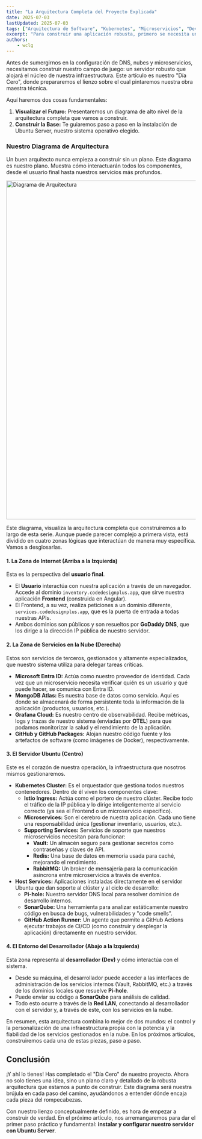 ```yaml
---
title: "La Arquitectura Completa del Proyecto Explicada"
date: 2025-07-03
lastUpdated: 2025-07-03
tags: ["Arquitectura de Software", "Kubernetes", "Microservicios", "DevOps", "Arquitectura Híbrida", "Istio"]
excerpt: "Para construir una aplicación robusta, primero se necesita un plano. En este artículo, desglosamos el diagrama de arquitectura completo de nuestro proyecto. Descubre cómo interactúan Kubernetes, los microservicios, un service mesh como Istio y los servicios clave en la nube para formar un sistema cohesivo y escalable. Este es el mapa que guiará cada paso de nuestra serie."
authors:
    - wclg
---
```



<ImageZoom/>

Antes de sumergirnos en la configuración de DNS, nubes y microservicios, necesitamos construir nuestro campo de juego: un servidor robusto que alojará el núcleo de nuestra infraestructura. Este artículo es nuestro "Día Cero", donde prepararemos el lienzo sobre el cual pintaremos nuestra obra maestra técnica.

Aquí haremos dos cosas fundamentales:
1.  **Visualizar el Futuro:** Presentaremos un diagrama de alto nivel de la arquitectura completa que vamos a construir.
2.  **Construir la Base:** Te guiaremos paso a paso en la instalación de Ubuntu Server, nuestro sistema operativo elegido.

### Nuestro Diagrama de Arquitectura

Un buen arquitecto nunca empieza a construir sin un plano. Este diagrama es nuestro plano. Muestra cómo interactuarán todos los componentes, desde el usuario final hasta nuestros servicios más profundos.

<Image src="/images/blogs/preparando-laboratorio/architecture-diagram.svg" alt="Diagrama de Arquitectura" width="1600" height="900" decoding="async" loading="lazy"/>


Este diagrama, visualiza la arquitectura completa que construiremos a lo largo de esta serie. Aunque puede parecer complejo a primera vista, está dividido en cuatro zonas lógicas que interactúan de manera muy específica. Vamos a desglosarlas.

#### 1. La Zona de Internet (Arriba a la Izquierda)

Esta es la perspectiva del **usuario final**.

*   El **Usuario** interactúa con nuestra aplicación a través de un navegador. Accede al dominio `inventory.codedesignplus.app`, que sirve nuestra aplicación **Frontend** (construida en Angular).
*   El Frontend, a su vez, realiza peticiones a un dominio diferente, `services.codedesignplus.app`, que es la puerta de entrada a todas nuestras APIs.
*   Ambos dominios son públicos y son resueltos por **GoDaddy DNS**, que los dirige a la dirección IP pública de nuestro servidor.

#### 2. La Zona de Servicios en la Nube (Derecha)

Estos son servicios de terceros, gestionados y altamente especializados, que nuestro sistema utiliza para delegar tareas críticas.

*   **Microsoft Entra ID:** Actúa como nuestro proveedor de identidad. Cada vez que un microservicio necesita verificar quién es un usuario y qué puede hacer, se comunica con Entra ID.
*   **MongoDB Atlas:** Es nuestra base de datos como servicio. Aquí es donde se almacenará de forma persistente toda la información de la aplicación (productos, usuarios, etc.).
*   **Grafana Cloud:** Es nuestro centro de observabilidad. Recibe métricas, logs y trazas de nuestro sistema (enviadas por **OTEL**) para que podamos monitorizar la salud y el rendimiento de la aplicación.
*   **GitHub y GitHub Packages:** Alojan nuestro código fuente y los artefactos de software (como imágenes de Docker), respectivamente.

#### 3. El Servidor Ubuntu (Centro)

Este es el corazón de nuestra operación, la infraestructura que nosotros mismos gestionaremos.

*   **Kubernetes Cluster:** Es el orquestador que gestiona todos nuestros contenedores. Dentro de él viven los componentes clave:
    *   **Istio Ingress:** Actúa como el portero de nuestro clúster. Recibe todo el tráfico de la IP pública y lo dirige inteligentemente al servicio correcto (ya sea el Frontend o un microservicio específico).
    *   **Microservices:** Son el cerebro de nuestra aplicación. Cada uno tiene una responsabilidad única (gestionar inventario, usuarios, etc.).
    *   **Supporting Services:** Servicios de soporte que nuestros microservicios necesitan para funcionar:
        *   **Vault:** Un almacén seguro para gestionar secretos como contraseñas y claves de API.
        *   **Redis:** Una base de datos en memoria usada para caché, mejorando el rendimiento.
        *   **RabbitMQ:** Un broker de mensajería para la comunicación asíncrona entre microservicios a través de eventos.
*   **Host Services:** Aplicaciones instaladas directamente en el servidor Ubuntu que dan soporte al clúster y al ciclo de desarrollo:
    *   **Pi-hole:** Nuestro servidor DNS local para resolver dominios de desarrollo internos.
    *   **SonarQube:** Una herramienta para analizar estáticamente nuestro código en busca de bugs, vulnerabilidades y "code smells".
    *   **GitHub Action Runner:** Un agente que permite a GitHub Actions ejecutar trabajos de CI/CD (como construir y desplegar la aplicación) directamente en nuestro servidor.

#### 4. El Entorno del Desarrollador (Abajo a la Izquierda)

Esta zona representa al **desarrollador (Dev)** y cómo interactúa con el sistema.

*   Desde su máquina, el desarrollador puede acceder a las interfaces de administración de los servicios internos (Vault, RabbitMQ, etc.) a través de los dominios locales que resuelve **Pi-hole**.
*   Puede enviar su código a **SonarQube** para análisis de calidad.
*   Todo esto ocurre a través de la **Red LAN**, conectando al desarrollador con el servidor y, a través de este, con los servicios en la nube.

En resumen, esta arquitectura combina lo mejor de dos mundos: el control y la personalización de una infraestructura propia con la potencia y la fiabilidad de los servicios gestionados en la nube. En los próximos artículos, construiremos cada una de estas piezas, paso a paso.

## Conclusión

¡Y ahí lo tienes! Has completado el "Día Cero" de nuestro proyecto. Ahora no solo tienes una idea, sino un plano claro y detallado de la robusta arquitectura que estamos a punto de construir. Este diagrama será nuestra brújula en cada paso del camino, ayudándonos a entender dónde encaja cada pieza del rompecabezas.

Con nuestro lienzo conceptualmente definido, es hora de empezar a construir de verdad. En el próximo artículo, nos arremangaremos para dar el primer paso práctico y fundamental: **instalar y configurar nuestro servidor con Ubuntu Server**.